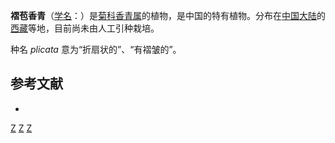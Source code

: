 {{Speciesbox
| taxon = Anaphalis plicata
| authority = Kitam., 1953
}}

'''褶苞香青'''（[[学名|学名]]：{{lang|la|''Anaphalis plicata''}}）是[[菊科|菊科]][[香青属|香青属]]的植物，是中国的特有植物。分布在[[中国大陆|中国大陆]]的[[西藏|西藏]]等地，目前尚未由人工引种栽培。

种名 ''plicata'' 意为“折扇状的”、“有褶皱的”。

== 参考文献 ==
<div class="references-small">
* {{cite web| url =http://www.bioinfo.cn/db05/KmzwSpecies.php?action=view&id=4073| title =褶苞香青| work =《中国高等植物数据库全库》| publisher =中国科学院微生物研究所| author =昆明植物研究所| accessdate =2009-02-24| deadurl =yes| archiveurl =https://web.archive.org/web/20160305062833/http://www.bioinfo.cn/db05/KmzwSpecies.php?action=view&id=4073| archivedate =2016-03-05| df =}}
</div>
{{Taxonbar|from=Q15226747}}

[[Category:香青属|Z]]
[[Category:1953年描述的植物|Z]]
[[Category:中国特有植物|Z]]


{{植物小作品}}